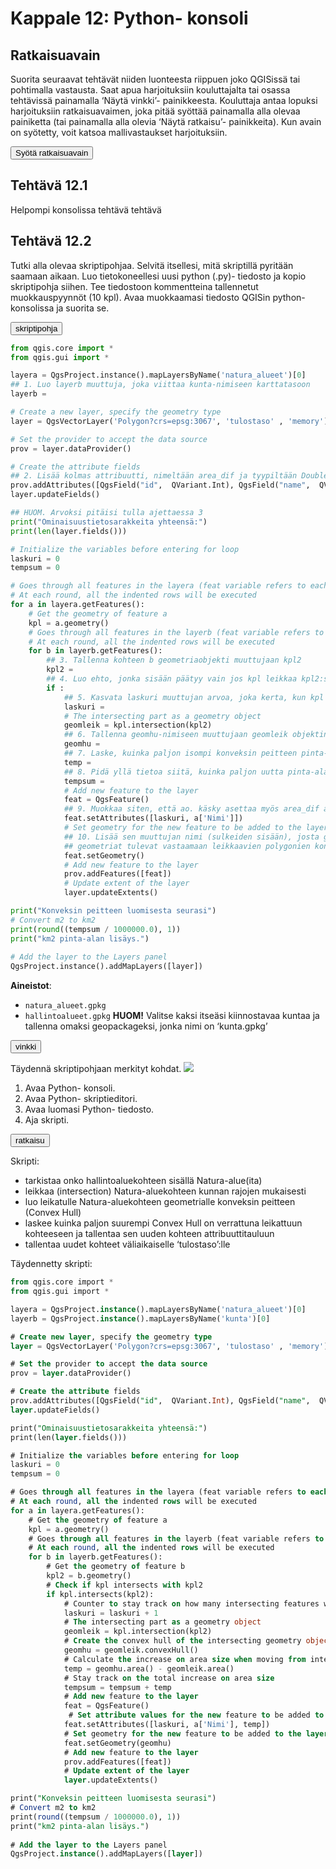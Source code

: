 # Kappale 12: Python- konsoli

## Ratkaisuavain

Suorita seuraavat tehtävät niiden luonteesta riippuen joko QGISissä tai pohtimalla vastausta. Saat apua harjoituksiin kouluttajalta tai osassa tehtävissä painamalla 'Näytä vinkki'- painikkeesta. Kouluttaja antaa lopuksi harjoituksiin ratkaisuavaimen, joka pitää syöttää painamalla alla olevaa painiketta (tai painamalla alla olevia 'Näytä ratkaisu'- painikkeita). Kun avain on syötetty, voit katsoa mallivastaukset harjoituksiin.

<button onclick="enterToken()" class="btn">Syötä ratkaisuavain</button>

## Tehtävä 12.1

::: todo
Helpompi konsolissa tehtävä tehtävä
:::

## Tehtävä 12.2

Tutki alla olevaa skriptipohjaa. Selvitä itsellesi, mitä skriptillä pyritään saamaan aikaan. Luo tietokoneellesi uusi python (.py)- tiedosto ja kopio skriptipohja siihen. Tee tiedostoon kommentteina tallennetut muokkauspyynnöt (10 kpl). Avaa muokkaamasi tiedosto QGISin python-konsolissa ja suorita se.

<button onclick="toggleAnswer(this)" class="btn answer_btn">skriptipohja</button>

::: hidden-box
::: code-box
``` python
from qgis.core import *
from qgis.gui import *

layera = QgsProject.instance().mapLayersByName('natura_alueet')[0]
## 1. Luo layerb muuttuja, joka viittaa kunta-nimiseen karttatasoon
layerb =

# Create a new layer, specify the geometry type
layer = QgsVectorLayer('Polygon?crs=epsg:3067', 'tulostaso' , 'memory')

# Set the provider to accept the data source
prov = layer.dataProvider()

# Create the attribute fields
## 2. Lisää kolmas attribuutti, nimeltään area_dif ja tyypiltään Double
prov.addAttributes([QgsField("id",  QVariant.Int), QgsField("name",  QVariant.String)])
layer.updateFields()

## HUOM. Arvoksi pitäisi tulla ajettaessa 3
print("Ominaisuustietosarakkeita yhteensä:")
print(len(layer.fields()))

# Initialize the variables before entering for loop
laskuri = 0
tempsum = 0

# Goes through all features in the layera (feat variable refers to each feature in the given layer once)
# At each round, all the indented rows will be executed
for a in layera.getFeatures():
    # Get the geometry of feature a
    kpl = a.geometry()
    # Goes through all features in the layerb (feat variable refers to each feature in the given layer once)
    # At each round, all the indented rows will be executed
    for b in layerb.getFeatures():
        ## 3. Tallenna kohteen b geometriaobjekti muuttujaan kpl2
        kpl2 =
        ## 4. Luo ehto, jonka sisään päätyy vain jos kpl leikkaa kpl2:sta
        if :
            ## 5. Kasvata laskuri muuttujan arvoa, joka kerta, kun kpl leikkaa kpl2:sta
            laskuri =
            # The intersecting part as a geometry object
            geomleik = kpl.intersection(kpl2)
            ## 6. Tallenna geomhu-nimiseen muuttujaan geomleik objektin konveksi peite (convex hull)
            geomhu =
            ## 7. Laske, kuinka paljon isompi konveksin peitteen pinta-ala on verrattuna geomleik ja tallenna se muuttujaan temp
            temp =
            ## 8. Pidä yllä tietoa siitä, kuinka paljon uutta pinta-alaa on syntynyt tähän mennessä konveksien peitteiden luonnista
            tempsum =
            # Add new feature to the layer
            feat = QgsFeature()
            ## 9. Muokkaa siten, että ao. käsky asettaa myös area_dif attribuuttikentän arvoksi temp muuttujan sisältämä arvo
            feat.setAttributes([laskuri, a['Nimi']])
            # Set geometry for the new feature to be added to the layer
            ## 10. Lisää sen muuttujan nimi (sulkeiden sisään), josta geometriatieto tulee hakea, jotta uuden tason kohteiden
            ## geometriat tulevat vastaamaan leikkaavien polygonien konvekseja peitteitä
            feat.setGeometry()
            # Add new feature to the layer
            prov.addFeatures([feat])
            # Update extent of the layer
            layer.updateExtents()

print("Konveksin peitteen luomisesta seurasi")
# Convert m2 to km2
print(round((tempsum / 1000000.0), 1))
print("km2 pinta-alan lisäys.")
 
# Add the layer to the Layers panel
QgsProject.instance().addMapLayers([layer])
```
:::
:::

**Aineistot**: 

- ```natura_alueet.gpkg```
- ```hallintoalueet.gpkg``` **HUOM!** Valitse kaksi itseäsi kiinnostavaa kuntaa ja tallenna omaksi geopackageksi, jonka nimi on 'kunta.gpkg'

<button onclick="toggleAnswer(this)" class="btn answer_btn">vinkki</button>

::: hidden-box
Täydennä skriptipohjaan merkityt kohdat.
![](img/kappale_12/image1.png)

1. Avaa Python- konsoli.
2. Avaa Python- skriptieditori.
3. Avaa luomasi Python- tiedosto.
4. Aja skripti.
:::

<button onclick="toggleAnswer(this)" class="btn answer_btn token">ratkaisu</button>

::: hidden-box
Skripti:

- tarkistaa onko hallintoaluekohteen sisällä Natura-alue(ita)
- leikkaa (intersection) Natura-aluekohteen kunnan rajojen mukaisesti
- luo leikatulle Natura-aluekohteen geometrialle konveksin peitteen (Convex Hull)
- laskee kuinka paljon suurempi Convex Hull on verrattuna leikattuun kohteeseen ja tallentaa sen uuden kohteen attribuuttitauluun
- tallentaa uudet kohteet väliaikaiselle 'tulostaso':lle

Täydennetty skripti:

::: code-box
``` sql
from qgis.core import *
from qgis.gui import *

layera = QgsProject.instance().mapLayersByName('natura_alueet')[0]
layerb = QgsProject.instance().mapLayersByName('kunta')[0]

# Create new layer, specify the geometry type
layer = QgsVectorLayer('Polygon?crs=epsg:3067', 'tulostaso' , 'memory')

# Set the provider to accept the data source
prov = layer.dataProvider()

# Create the attribute fields
prov.addAttributes([QgsField("id",  QVariant.Int), QgsField("name",  QVariant.String), QgsField("area_dif",  QVariant.Double)])
layer.updateFields()

print("Ominaisuustietosarakkeita yhteensä:")
print(len(layer.fields()))

# Initialize the variables before entering for loop
laskuri = 0
tempsum = 0

# Goes through all features in the layera (feat variable refers to each feature in the given layer once)
# At each round, all the indented rows will be executed
for a in layera.getFeatures():
    # Get the geometry of feature a
    kpl = a.geometry()
    # Goes through all features in the layerb (feat variable refers to each feature in the given layer once)
    # At each round, all the indented rows will be executed
    for b in layerb.getFeatures():
        # Get the geometry of feature b
        kpl2 = b.geometry()
        # Check if kpl intersects with kpl2
        if kpl.intersects(kpl2):
            # Counter to stay track on how many intersecting features we have found
            laskuri = laskuri + 1
            # The intersecting part as a geometry object
            geomleik = kpl.intersection(kpl2)
            # Create the convex hull of the intersecting geometry object
            geomhu = geomleik.convexHull()
            # Calculate the increase on area size when moving from intersecting object to its convex hull
            temp = geomhu.area() - geomleik.area()
            # Stay track on the total increase on area size
            tempsum = tempsum + temp
            # Add new feature to the layer
            feat = QgsFeature()
             # Set attribute values for the new feature to be added to the layer
            feat.setAttributes([laskuri, a['Nimi'], temp])
            # Set geometry for the new feature to be added to the layer
            feat.setGeometry(geomhu)
            # Add new feature to the layer
            prov.addFeatures([feat])
            # Update extent of the layer
            layer.updateExtents()

print("Konveksin peitteen luomisesta seurasi")
# Convert m2 to km2
print(round((tempsum / 1000000.0), 1))
print("km2 pinta-alan lisäys.")
 
# Add the layer to the Layers panel
QgsProject.instance().addMapLayers([layer])
```
:::
:::